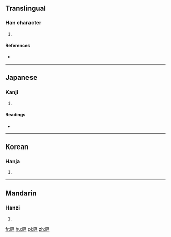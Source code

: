 ==Translingual==

===Han character===
{{Han char|rn=22|rad=匚|as=05|sn=7|four=|canj=SIT|ids=⿷匚弁}}

# {{defn|Han|sort=匚05}}

====References====
* {{Han ref|kx=0153.310|dkj=02614|dj=0345.170|hdz=10085.090|uh=5325|ud=21285}}

----

==Japanese==

===Kanji===
{{ja-kanji|grade=|rs=匚05}}

# {{defn|lang=ja|sort=匚05}}

====Readings====
* {{ja-readings|on=[[へん]] (hen), [[べん]] (ben)|kun=[[はこ]] (hako)}}

----

==Korean==

===Hanja===
{{ko-hanja|hangeul=변|rv=byeon|mr=pyŏn}}

# {{defn|lang=ko|sort=匚05}}

----

==Mandarin==

===Hanzi===
{{cmn-hanzi|pin=[[biàn]] ([[bian4]])|wg=pien<sup>4</sup>}}

# {{defn|lang=cmn|sort=匚05}}

[[fr:匥]]
[[hu:匥]]
[[pl:匥]]
[[zh:匥]]